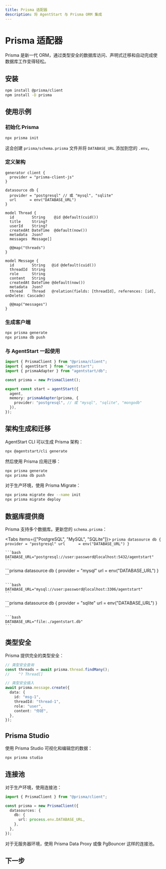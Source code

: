 ```yaml
---
title: Prisma 适配器
description: 将 AgentStart 与 Prisma ORM 集成
---
```


# Prisma 适配器

Prisma 是新一代 ORM，通过类型安全的数据库访问、声明式迁移和自动完成使数据库工作变得轻松。

## 安装

```bash
npm install @prisma/client
npm install -D prisma
```

## 使用示例

<Steps>

<Step>

### 初始化 Prisma

```bash
npx prisma init
```

这会创建 `prisma/schema.prisma` 文件并将 `DATABASE_URL` 添加到您的 `.env`。

</Step>

<Step>

### 定义架构

```prisma title="prisma/schema.prisma"
generator client {
  provider = "prisma-client-js"
}

datasource db {
  provider = "postgresql" // 或 "mysql", "sqlite"
  url      = env("DATABASE_URL")
}

model Thread {
  id        String    @id @default(cuid())
  title     String?
  userId    String?
  createdAt DateTime  @default(now())
  metadata  Json?
  messages  Message[]

  @@map("threads")
}

model Message {
  id        String   @id @default(cuid())
  threadId  String
  role      String
  content   String
  createdAt DateTime @default(now())
  metadata  Json?
  thread    Thread   @relation(fields: [threadId], references: [id], onDelete: Cascade)

  @@map("messages")
}
```

</Step>

<Step>

### 生成客户端

```bash
npx prisma generate
npx prisma db push
```

</Step>

<Step>

### 与 AgentStart 一起使用

```ts title="lib/agent.ts"
import { PrismaClient } from "@prisma/client";
import { agentStart } from "agentstart";
import { prismaAdapter } from "agentstart/db";

const prisma = new PrismaClient();

export const start = agentStart({
  agent,
  memory: prismaAdapter(prisma, {
    provider: "postgresql", // 或 "mysql", "sqlite", "mongodb"
  }),
});
```

</Step>

</Steps>

## 架构生成和迁移

AgentStart CLI 可以生成 Prisma 架构：

```bash title="架构生成"
npx @agentstart/cli generate
```

然后使用 Prisma 应用迁移：

```bash title="架构迁移"
npx prisma generate
npx prisma db push
```

对于生产环境，使用 Prisma Migrate：

```bash
npx prisma migrate dev --name init
npx prisma migrate deploy
```

## 数据库提供商

Prisma 支持多个数据库。更新您的 `schema.prisma`：

<Tabs items={["PostgreSQL", "MySQL", "SQLite"]}>
  <Tab value="PostgreSQL">
    ```prisma
    datasource db {
      provider = "postgresql"
      url      = env("DATABASE_URL")
    }
    ```
    
    ```bash
    DATABASE_URL="postgresql://user:password@localhost:5432/agentstart"
    ```
  </Tab>
  
  <Tab value="MySQL">
    ```prisma
    datasource db {
      provider = "mysql"
      url      = env("DATABASE_URL")
    }
    ```
    
    ```bash
    DATABASE_URL="mysql://user:password@localhost:3306/agentstart"
    ```
  </Tab>
  
  <Tab value="SQLite">
    ```prisma
    datasource db {
      provider = "sqlite"
      url      = env("DATABASE_URL")
    }
    ```
    
    ```bash
    DATABASE_URL="file:./agentstart.db"
    ```
  </Tab>
</Tabs>

## 类型安全

Prisma 提供完全的类型安全：

```ts
// 类型安全查询
const threads = await prisma.thread.findMany();
//    ^? Thread[]

// 类型安全插入
await prisma.message.create({
  data: {
    id: "msg-1",
    threadId: "thread-1",
    role: "user",
    content: "你好",
  },
});
```

## Prisma Studio

使用 Prisma Studio 可视化和编辑您的数据：

```bash
npx prisma studio
```

## 连接池

对于生产环境，使用连接池：

```ts
import { PrismaClient } from "@prisma/client";

const prisma = new PrismaClient({
  datasources: {
    db: {
      url: process.env.DATABASE_URL,
    },
  },
});
```

对于无服务器环境，使用 Prisma Data Proxy 或像 PgBouncer 这样的连接池。

## 下一步

<Cards>
  <Card title="Drizzle 适配器" href="/docs/databases/drizzle" />
  <Card title="PostgreSQL" href="/docs/databases/postgresql" />
  <Card title="MySQL" href="/docs/databases/mysql" />
</Cards>
